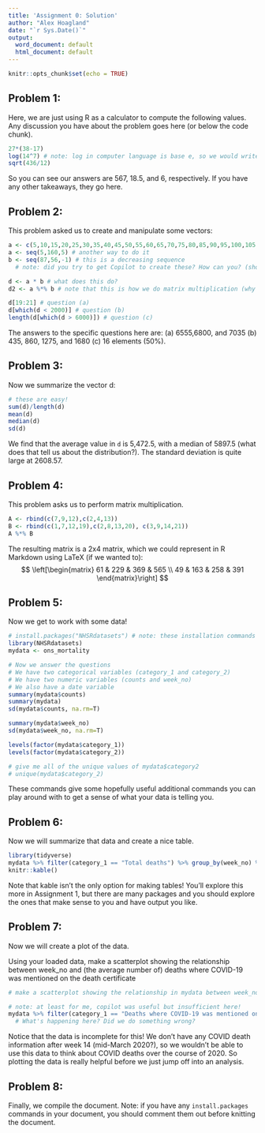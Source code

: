 ```yaml
---
title: 'Assignment 0: Solution'
author: "Alex Hoagland"
date: "`r Sys.Date()`"
output:
  word_document: default
  html_document: default
---
```


```r
knitr::opts_chunk$set(echo = TRUE)
```

## Problem 1: 
Here, we are just using R as a calculator to compute the following values. Any discussion you have about the problem goes here (or below the code chunk).

```r
27*(38-17)
log(14^7) # note: log in computer language is base e, so we would write this as ln in math
sqrt(436/12)
```

So you can see our answers are 567, 18.5, and 6, respectively. If you have any other takeaways, they go here. 

## Problem 2: 
This problem asked us to create and manipulate some vectors: 

```r
a <- c(5,10,15,20,25,30,35,40,45,50,55,60,65,70,75,80,85,90,95,100,105,110,115,120,125,130,135,140,145,150,155,160) # one way to do it
a <- seq(5,160,5) # another way to do it
b <- seq(87,56,-1) # this is a decreasing sequence
  # note: did you try to get Copilot to create these? How can you? (show by copying and pasting)

d <- a * b # what does this do? 
d2 <- a %*% b # note that this is how we do matrix multiplication (why would we want this?)!

d[19:21] # question (a) 
d[which(d < 2000)] # question (b)
length(d[which(d > 6000)]) # question (c)
```

The answers to the specific questions here are: 
(a)	6555,6800, and 7035
(b)	435, 860, 1275, and 1680
(c)	16 elements (50%). 

## Problem 3:
Now we summarize the vector d:
``` r
# these are easy!
sum(d)/length(d)
mean(d)
median(d)
sd(d)

```
We find that the average value in `d` is 5,472.5, with a median of 5897.5 (what does that tell us about the distribution?). The standard deviation is quite large at 2608.57. 

## Problem 4: 
This problem asks us to perform matrix multiplication. 

```r
A <- rbind(c(7,9,12),c(2,4,13))
B <- rbind(c(1,7,12,19),c(2,8,13,20), c(3,9,14,21))
A %*% B
```
 The resulting matrix is a 2x4 matrix, which we could represent in R Markdown using LaTeX (if we wanted to): 
$$ \left[\begin{matrix}
61 & 229 & 369 & 565 \\
49 & 163 & 258 & 391
\end{matrix}\right] $$ 

## Problem 5:
Now we get to work with some data!

```r
# install.packages("NHSRdatasets") # note: these installation commands need to be commented out when knitting a document!
library(NHSRdatasets)
mydata <- ons_mortality

# Now we answer the questions
# We have two categorical variables (category_1 and category_2)
# We have two numeric variables (counts and week_no)
# We also have a date variable 
summary(mydata$counts)
summary(mydata)
sd(mydata$counts, na.rm=T)

summary(mydata$week_no)
sd(mydata$week_no, na.rm=T)

levels(factor(mydata$category_1))
levels(factor(mydata$category_2))

# give me all of the unique values of mydata$category2
# unique(mydata$category_2)
```

These commands give some hopefully useful additional commands you can play around with to get a sense of what your data is telling you. 

## Problem 6: 
Now we will summarize that data and create a nice table. 

```r
library(tidyverse)
mydata %>% filter(category_1 == "Total deaths") %>% group_by(week_no) %>% summarise(mean_deaths = mean(counts)) %>%
knitr::kable()
```

Note that kable isn't the only option for making tables! You'll explore this more in Assignment 1, but there are many packages and you should explore the ones that make sense to you and have output you like. 

## Problem 7:
Now we will create a plot of the data. 

Using your loaded data, make a scatterplot showing the relationship between week_no and (the average number of) deaths where COVID-19 was mentioned on the death certificate

```r
# make a scatterplot showing the relationship in mydata between week_no counts when category1 includes COVID-19

# note: at least for me, copilot was useful but insufficient here!
mydata %>% filter(category_1 == "Deaths where COVID-19 was mentioned on the death certificate (ICD-10 U07.1 and U07.2)") %>% group_by(week_no) %>% summarise(mean_deaths = mean(counts)) %>% ggplot(aes(x=week_no, y=mean_deaths)) + geom_point() + geom_smooth(method="lm") + labs(x="Week Number", y = "Average COVID Deaths") + theme_minimal()
  # What's happening here? Did we do something wrong? 
```

Notice that the data is incomplete for this! We don't have any COVID death information after week 14 (mid-March 2020?), so we wouldn't be able to use this data to think about COVID deaths over the course of 2020. So plotting the data is really helpful before we just jump off into an analysis. 

## Problem 8:
Finally, we compile the document. Note: if you have any `install.packages` commands in your document, you should comment them out before knitting the document. 
